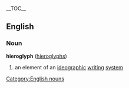 {{wikipedia}}
__TOC__
== English ==
=== Noun ===
[[Category:English nouns]]
'''hieroglyph''' ([[hieroglyphs]])
# an element of an [[ideographic]] [[writing]] [[system]]